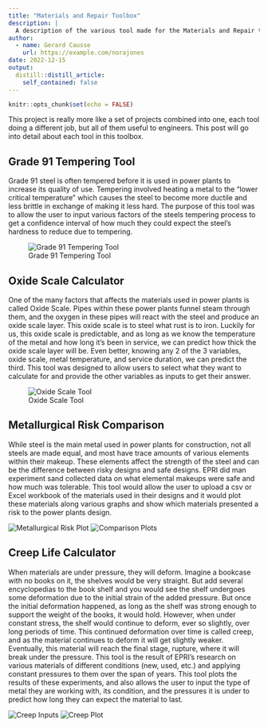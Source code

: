 ```yaml
---
title: "Materials and Repair Toolbox"
description: |
  A description of the various tool made for the Materials and Repair team.
author:
  - name: Gerard Causse
    url: https://example.com/norajones
date: 2022-12-15
output:
  distill::distill_article:
    self_contained: false
---
```



```r
knitr::opts_chunk$set(echo = FALSE)
```

This project is really more like a set of projects combined into one, each tool doing a different job, but all of them useful to engineers. This post will go into detail about each tool in this toolbox.

## Grade 91 Tempering Tool
Grade 91 steel is often tempered before it is used in power plants to increase its quality of use. Tempering involved heating a metal to the “lower critical temperature” which causes the steel to become more ductile and less brittle in exchange of making it less hard. The purpose of this tool was to allow the user to input various factors of the steels tempering process to get a confidence interval of how much they could expect the steel’s hardness to reduce due to tempering. 

![Grade 91 Tempering Tool](images/grade91_tool.png)

## Oxide Scale Calculator
One of the many factors that affects the materials used in power plants is called Oxide Scale. Pipes within these power plants funnel steam through them, and the oxygen in these pipes will react with the steel and produce an oxide scale layer. This oxide scale is to steel what rust is to iron. Luckily for us, this oxide scale is predictable, and as long as we know the temperature of the metal and how long it’s been in service, we can predict how thick the oxide scale layer will be. Even better, knowing any 2 of the 3 variables, oxide scale, metal temperature, and service duration, we can predict the third. This tool was designed to allow users to select what they want to calculate for and provide the other variables as inputs to get their answer.

![Oxide Scale Tool](images/oxide_scale_tool.png)

## Metallurgical Risk Comparison
While steel is the main metal used in power plants for construction, not all steels are made equal, and most have trace amounts of various elements within their makeup. These elements affect the strength of the steel and can be the difference between risky designs and safe designs. EPRI did man experiment sand collected data on what elemental makeups were safe and how much was tolerable. This tool would allow the user to upload a csv or Excel workbook of the materials used in their designs and it would plot these materials along various graphs and show which materials presented a risk to the power plants design. 

![Metallurgical Risk Plot](images/metal_risk_plot.png)
![Comparison Plots](images/comparison_plots.png)

## Creep Life Calculator
When materials are under pressure, they will deform. Imagine a bookcase with no books on it, the shelves would be very straight. But add several encyclopedias to the book shelf and you would see the shelf undergoes some deformation due to the initial strain of the added pressure. But once the initial deformation happened, as long as the shelf was strong enough to support the weight of the books, it would hold. However, when under constant stress, the shelf would continue to deform, ever so slightly, over long periods of time. This continued deformation over time is called creep, and as the material continues to deform it will get slightly weaker. Eventually, this material will reach the final stage, rupture, where it will break under the pressure. This tool is the result of EPRI’s research on various materials of different conditions (new, used, etc.) and applying constant pressures to them over the span of years. This tool plots the results of these experiments, and also allows the user to input the type of metal they are working with, its condition, and the pressures it is under to predict how long they can expect the material to last. 

![Creep Inputs](images/creep_tool_inputs.png)
![Creep Plot](images/creep_tool_plot.png)
